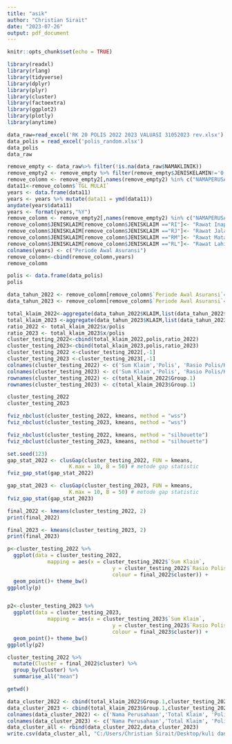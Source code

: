```yaml
---
title: "asik"
author: "Christian Sirait"
date: "2023-07-26"
output: pdf_document
---
```


```r
knitr::opts_chunk$set(echo = TRUE)
```

```r
library(readxl)
library(rlang)
library(tidyverse)
library(dplyr)
library(plyr)
library(cluster)  
library(factoextra)
library(ggplot2)
library(plotly)
library(anytime)    

data_raw=read_excel('RK 20 POLIS 2022 2023 VALUASI 31052023 rev.xlsx')
data_polis = read_excel('polis_random.xlsx')
data_polis
data_raw
```
```r
remove_empty <- data_raw%>% filter(!is.na(data_raw$NAMAKLINIK))
remove_empty2 <- remove_empty %>% filter(remove_empty$JENISKELAMIN!='0')
remove_colomn <- remove_empty2[,names(remove_empty2) %in% c("NAMAPERUSAHAAN","NAMAPESERTA","JENISKLAIM","TGLRAWAT","TGL MULAI","JENISKLAIM","KLAIM","BAYAR","TOLAK","JUMLAH KLAIM")]
data11<-remove_colomn$`TGL MULAI`
years <- data.frame(data11)
years <- years %>% mutate(data11 = ymd(data11))
anydate(years$data11)
years <- format(years,"%Y")
remove_colomn <- remove_empty2[,names(remove_empty2) %in% c("NAMAPERUSAHAAN","NAMAPESERTA","JENISKLAIM","TGLRAWAT","JENISKLAIM","KLAIM","BAYAR","TOLAK","JUMLAH KLAIM")]
remove_colomn$JENISKLAIM[remove_colomn$JENISKLAIM =="RI"]<- "Rawat Inap"
remove_colomn$JENISKLAIM[remove_colomn$JENISKLAIM =="RJ"]<- "Rawat Jalan"
remove_colomn$JENISKLAIM[remove_colomn$JENISKLAIM =="RM"]<- "Rawat Mata"
remove_colomn$JENISKLAIM[remove_colomn$JENISKLAIM =="RL"]<- "Rawat Lahir"
colnames(years) <- c("Periode Awal Asuransi")
remove_colomn<-cbind(remove_colomn,years)
remove_colomn
```


```r
polis <- data.frame(data_polis)
polis
```

```r
data_tahun_2022 <- remove_colomn[remove_colomn$`Periode Awal Asuransi`=='2022',]
data_tahun_2023 <- remove_colomn[remove_colomn$`Periode Awal Asuransi`=='2023',]

total_klaim_2022<-aggregate(data_tahun_2022$KLAIM,list(data_tahun_2022$NAMAPERUSAHAAN), FUN=sum)
total_klaim_2023 <-aggregate(data_tahun_2023$KLAIM,list(data_tahun_2023$NAMAPERUSAHAAN), FUN=sum)
ratio_2022 <- total_klaim_2022$x/polis
ratio_2023 <- total_klaim_2023$x/polis
cluster_testing_2022<-cbind(total_klaim_2022,polis,ratio_2022)
cluster_testing_2023<-cbind(total_klaim_2023,polis,ratio_2023)
cluster_testing_2022 <-cluster_testing_2022[,-1]
cluster_testing_2023 <-cluster_testing_2023[,-1]
colnames(cluster_testing_2022) <- c('Sum Klaim','Polis', 'Rasio Polis/Klaim')
colnames(cluster_testing_2023) <- c('Sum Klaim','Polis', 'Rasio Polis/Klaim')
rownames(cluster_testing_2022) <- c(total_klaim_2022$Group.1)
rownames(cluster_testing_2023) <- c(total_klaim_2023$Group.1)

cluster_testing_2022
cluster_testing_2023

```

```r
fviz_nbclust(cluster_testing_2022, kmeans, method = "wss")
fviz_nbclust(cluster_testing_2023, kmeans, method = "wss")
```

```r
fviz_nbclust(cluster_testing_2022, kmeans, method = "silhouette")
fviz_nbclust(cluster_testing_2023, kmeans, method = "silhouette")
```

```r
set.seed(123)
gap_stat_2022 <- clusGap(cluster_testing_2022, FUN = kmeans,
                    K.max = 10, B = 50) # metode gap statistic
fviz_gap_stat(gap_stat_2022)

gap_stat_2023 <- clusGap(cluster_testing_2023, FUN = kmeans,
                    K.max = 10, B = 50) # metode gap statistic
fviz_gap_stat(gap_stat_2023)

```


```r
final_2022 <- kmeans(cluster_testing_2022, 2)
print(final_2022)
```
```r
final_2023 <- kmeans(cluster_testing_2023, 2)
print(final_2023)
```


```r
p<-cluster_testing_2022 %>%
  ggplot(data = cluster_testing_2022, 
             mapping = aes(x = cluster_testing_2022$`Sum Klaim`, 
                                  y = cluster_testing_2022$`Rasio Polis/Klaim`, 
                                  colour = final_2022$cluster)) +
  geom_point()+ theme_bw()
ggplotly(p)


p2<-cluster_testing_2023 %>%
  ggplot(data = cluster_testing_2023, 
             mapping = aes(x = cluster_testing_2023$`Sum Klaim`, 
                                  y = cluster_testing_2023$`Rasio Polis/Klaim`, 
                                  colour = final_2023$cluster)) +
  geom_point()+ theme_bw()
ggplotly(p2)
```


```r
cluster_testing_2022 %>%
  mutate(Cluster = final_2022$cluster) %>%
  group_by(Cluster) %>%
  summarise_all("mean")
```

```r
getwd()
```

```r
data_cluster_2022 <- cbind(total_klaim_2022$Group.1,cluster_testing_2022, final_2022$cluster,"2022")
data_cluster_2023 <- cbind(total_klaim_2023$Group.1,cluster_testing_2023, final_2023$cluster,"2023")
colnames(data_cluster_2022) <- c('Nama Perusahaan','Total Klaim', 'Polis','Rasio', 'Kluster','Periode Awal')
colnames(data_cluster_2023) <- c('Nama Perusahaan','Total Klaim', 'Polis','Rasio', 'Kluster','Periode Awal')
data_cluster_all <- rbind(data_cluster_2022,data_cluster_2023)
write.csv(data_cluster_all, "C:/Users/Christian Sirait/Desktop/kuli dan yeah/Kerja Sukarela/Proyek Klaim Asuransi Kesehatan/Analisa Kluster/datatest_all.csv", row.names=FALSE)

```

